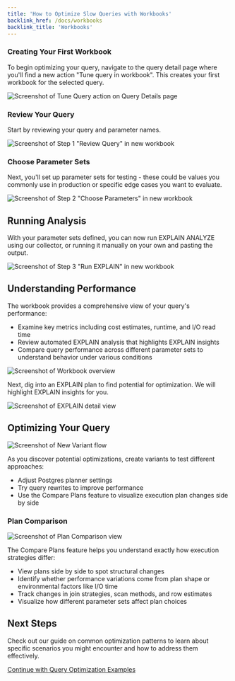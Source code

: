 ```yaml
---
title: 'How to Optimize Slow Queries with Workbooks'
backlink_href: /docs/workbooks
backlink_title: 'Workbooks'
---
```


### Creating Your First Workbook

To begin optimizing your query, navigate to the query detail page where you'll
find a new action "Tune query in workbook". This creates your first workbook
for the selected query.

![Screenshot of Tune Query action on Query Details page](howto_query_details_page.png)

### Review Your Query

Start by reviewing your query and parameter names.

![Screenshot of Step 1 "Review Query" in new workbook](howto_setup_1_review_query.png)

### Choose Parameter Sets

Next, you'll set up parameter sets for testing - these could be values you commonly
use in production or specific edge cases you want to evaluate.

![Screenshot of Step 2 "Choose Parameters" in new workbook](howto_setup_2_choose_parameters.png)

## Running Analysis

With your parameter sets defined, you can now run EXPLAIN ANALYZE using our collector,
or running it manually on your own and pasting the output.

![Screenshot of Step 3 "Run EXPLAIN" in new workbook](howto_setup_3_run_explain.png)

## Understanding Performance

The workbook provides a comprehensive view of your query's performance:

* Examine key metrics including cost estimates, runtime, and I/O read time
* Review automated EXPLAIN analysis that highlights EXPLAIN insights
* Compare query performance across different parameter sets to understand behavior under various conditions

![Screenshot of Workbook overview](howto_overview.png)

Next, dig into an EXPLAIN plan to find potential for optimization. We will highlight EXPLAIN insights for you.

![Screenshot of EXPLAIN detail view](howto_view_explain_plan.png)

## Optimizing Your Query

![Screenshot of New Variant flow](howto_variant.png)

As you discover potential optimizations, create variants to test different approaches:

* Adjust Postgres planner settings
* Try query rewrites to improve performance
* Use the Compare Plans feature to visualize execution plan changes side by side

### Plan Comparison

![Screenshot of Plan Comparison view](howto_compare.png)

The Compare Plans feature helps you understand exactly how execution strategies differ:

* View plans side by side to spot structural changes
* Identify whether performance variations come from plan shape or environmental factors like I/O time
* Track changes in join strategies, scan methods, and row estimates
* Visualize how different parameter sets affect plan choices

## Next Steps

Check out our guide on common optimization patterns to learn about specific scenarios you
might encounter and how to address them effectively.

[Continue with Query Optimization Examples](/docs/workbooks/query-optimization-examples)
